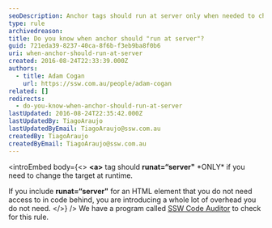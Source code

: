 ```yaml
---
seoDescription: Anchor tags should run at server only when needed to change target at runtime, avoiding unnecessary overhead.
type: rule
archivedreason:
title: Do you know when anchor should "run at server"?
guid: 721eda39-8237-40ca-8f6b-f3eb9ba8f0b6
uri: when-anchor-should-run-at-server
created: 2016-08-24T22:33:39.000Z
authors:
  - title: Adam Cogan
    url: https://ssw.com.au/people/adam-cogan
related: []
redirects:
  - do-you-know-when-anchor-should-run-at-server
lastUpdated: 2016-08-24T22:35:42.000Z
lastUpdatedBy: TiagoAraujo
lastUpdatedByEmail: TiagoAraujo@ssw.com.au
createdBy: TiagoAraujo
createdByEmail: TiagoAraujo@ssw.com.au
---
```


<introEmbed
  body={<>
**&lt;a&gt;** tag should **runat=“server"** \*ONLY\* if you need to change the target at runtime.

If you include **runat=“server"** for an HTML element that you do not need access to in code behind, you are introducing a whole lot of overhead you do not need.
  </>}
/>
We have a program called [SSW Code Auditor](https://www.ssw.com.au/ssw/CodeAuditor/) to check for this rule.
